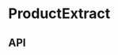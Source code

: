 
<Meta title="Components/ProductExtract" component={ProductExtract} />

# ProductExtract

<Preview>
  <Story name="Base component">
    <ProductExtract
      dataTestRef={ProductExtractFixture.dataTestRef}
      hasBottomBorder={knobs.boolean('hasBottomBorder', false, 'Presentation')}
      isVisible={knobs.boolean('isActive', true, 'Presentation')}
      itemNum={knobs.select(
        'itemNum',
        ['1', '2', '3', '4'],
        '4',
        'Presentation'
      )}
      product={knobs.object(
        'product',
        ProductExtractFixture.product,
        'product'
      )}
      theme={knobs.select('theme', ['dark', 'light'], 'dark', 'Presentation')}
    />
  </Story>
</Preview>

## API

<Props of={ProductExtract} />
